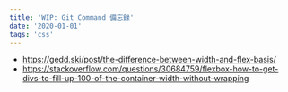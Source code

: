 ```yaml
---
title: 'WIP: Git Command 備忘錄'
date: '2020-01-01'
tags: 'css'
---
```


- https://gedd.ski/post/the-difference-between-width-and-flex-basis/
- https://stackoverflow.com/questions/30684759/flexbox-how-to-get-divs-to-fill-up-100-of-the-container-width-without-wrapping
